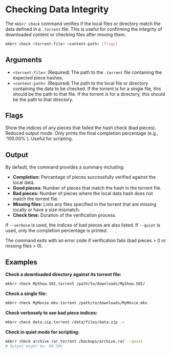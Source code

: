 # Checking Data Integrity

The `mkbrr check` command verifies if the local files or directory match the data defined in a `.torrent` file. This is useful for confirming the integrity of downloaded content or checking files after moving them.

```bash
mkbrr check <torrent-file> <content-path> [flags]
```

## Arguments

-   `<torrent-file>`: (Required) The path to the `.torrent` file containing the expected piece hashes.
-   `<content-path>`: (Required) The path to the local file or directory containing the data to be checked. If the torrent is for a single file, this should be the path to that file. If the torrent is for a directory, this should be the path to that directory.

## Flags

<ParamField path="--verbose, -v" type="boolean" default="false">
  Show the indices of any pieces that failed the hash check (bad pieces).
</ParamField>

<ParamField path="--quiet" type="boolean" default="false">
  Reduced output mode. Only prints the final completion percentage (e.g., `100.00%`). Useful for scripting.
</ParamField>

## Output

By default, the command provides a summary including:

-   **Completion:** Percentage of pieces successfully verified against the local data.
-   **Good pieces:** Number of pieces that match the hash in the torrent file.
-   **Bad pieces:** Number of pieces where the local data hash does not match the torrent file.
-   **Missing files:** Lists any files specified in the torrent that are missing locally or have a size mismatch.
-   **Check time:** Duration of the verification process.

If `--verbose` is used, the indices of bad pieces are also listed.
If `--quiet` is used, only the completion percentage is printed.

The command exits with an error code if verification fails (bad pieces > 0 or missing files > 0).

## Examples

**Check a downloaded directory against its torrent file:**
```bash
mkbrr check MyShow.S01.torrent /path/to/downloads/MyShow.S01/
```

**Check a single file:**
```bash
mkbrr check MyMovie.mkv.torrent /path/to/downloads/MyMovie.mkv
```

**Check verbosely to see bad piece indices:**
```bash
mkbrr check data.zip.torrent /data/files/data.zip -v
```

**Check in quiet mode for scripting:**
```bash
mkbrr check archive.rar.torrent /backups/archive.rar --quiet
# Output might be: 99.50%
